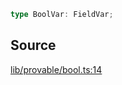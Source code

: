 ```ts
type BoolVar: FieldVar;
```

## Source

[lib/provable/bool.ts:14](https://github.com/o1-labs/o1js/blob/6ebbc23710f6de023fea6d83dc93c5a914c571f2/src/lib/provable/bool.ts#L14)
